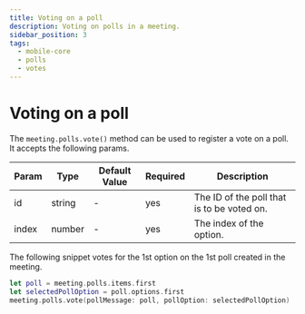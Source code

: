 ```yaml
---
title: Voting on a poll
description: Voting on polls in a meeting.
sidebar_position: 3
tags:
  - mobile-core
  - polls
  - votes
---
```


# Voting on a poll

The `meeting.polls.vote()` method can be used to register a vote on a poll. It
accepts the following params.

| Param | Type   | Default Value | Required | Description                                |
| ----- | ------ | ------------- | -------- | ------------------------------------------ |
| id    | string | -             | yes      | The ID of the poll that is to be voted on. |
| index | number | -             | yes      | The index of the option.                   |

The following snippet votes for the 1st option on the 1st poll created in the
meeting.

```swift
let poll = meeting.polls.items.first
let selectedPollOption = poll.options.first
meeting.polls.vote(pollMessage: poll, pollOption: selectedPollOption)
```

<head>
  <title>iOS Core Voting on a poll</title>
</head>
